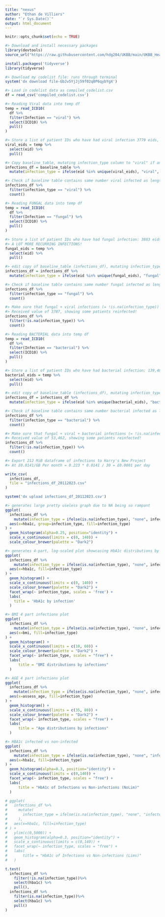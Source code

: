 ```yaml
---
title: "nexus"
author: "Ethan de Villiers"
date: "`r Sys.Date()`"
output: html_document
---
```


```r
knitr::opts_chunk$set(echo = TRUE)
```

``` r
#> Download and install necessary packages
library(devtools) 
source_url("https://raw.githubusercontent.com/hdg204/UKBB/main/UKBB_Health_Records_New_Project.R") 

install.packages('tidyverse')
library(tidyverse)

#> Download my codelist file: runs through terminal
system('dx download file-GbJv5YjJj59f02q8P6qybYgX')

#> Load in codelist data as compiled_codelist.csv
df = read_csv('compiled_codelist.csv')
```

``` r
#> Reading Viral data into temp df
temp = read_ICD10(
  df %>%
  filter(Infection == "viral") %>%
  select(ICD10) %>%
  pull()
)

#> Store a list of patient IDs who have had viral infection 3779 eids, 2006 unique
viral_eids = temp %>%
  select(eid) %>% 
  pull()

#> Copy baseline_table, mutating infection_type column to "viral" if any patient IDs are found in viral_eids
infections_df = baseline_table %>%
  mutate(infection_type = ifelse(eid %in% unique(viral_eids), "viral", NA))

#> Check if baseline table contains same number viral infected as length(unique(viral_eids)) = 2006
infections_df %>%
  filter(infection_type == "viral") %>%
  count()
```

``` r
#> Reading FUNGAL data into temp df
temp = read_ICD10(
  df %>%
  filter(Infection == "fungal") %>%
  select(ICD10) %>%
  pull()
)

#> Store a list of patient IDs who have had fungal infection: 3883 eids, 1829 unique
#> A LOT MORE RECURRING INFECTIONS! 
fungal_eids = temp %>%
  select(eid) %>% 
  pull()

#> edit copy of baseline_table (infections_df), mutating infection_type column to "fungal" if any patient IDs are found in fungal_eids
infections_df = infections_df %>%
  mutate(infection_type = ifelse(eid %in% unique(fungal_eids), "fungal", infection_type))

#> Check if baseline table contains same number fungal infected as length(unique(fungal_eids)) = 1829
infections_df %>%
  filter(infection_type == "fungal") %>%
  count()

#> Make sure that fungal + viral infections (= !is.na(infection_type)) < 1829 + 2006 = 3835
#> Received value of 3787, showing some patients reinfected!
infections_df %>%
  filter(!is.na(infection_type)) %>%
  count()
```

``` r
#> Reading BACTERIAL data into temp df
temp = read_ICD10(
  df %>%
  filter(Infection == "bacterial") %>%
  select(ICD10) %>%
  pull()
)

#> Store a list of patient IDs who have had bacterial infection: 139,481 eids, 51,594 unique
bacterial_eids = temp %>%
  select(eid) %>% 
  pull()

#> edit copy of baseline_table (infections_df), mutating infection_type column to "bacterial" if any patient IDs are found in bacterial_eids
infections_df = infections_df %>%
  mutate(infection_type = ifelse(eid %in% unique(bacterial_eids), "bacterial", infection_type))

#> Check if baseline table contains same number bacterial infected as length(unique(bacterial_eids)) = 51,594
infections_df %>%
  filter(infection_type == "bacterial") %>%
  count()

#> Make sure that fungal + viral + bacterial infections (= !is.na(infection_type)) < 1829 + 2006 + 51,594 = 55,429
#> Received value of 53,462, showing some patients reinfected!
infections_df %>%
  filter(!is.na(infection_type)) %>%
  count()
```

``` r
#> Export 212 MiB dataframe of infections to Harry's New Project
#> At £0.0141/GB Per month = 0.223 * 0.0141 / 30 = £0.0001 per day

write_csv(
  infections_df,
  file = "infections_df_20112023.csv"
)

system('dx upload infections_df_20112023.csv')
```

``` r
#> generates large pretty useless graph due to NA being so rampant
ggplot(
  infections_df %>%
    mutate(infection_type = ifelse(is.na(infection_type), "none", infection_type)),
  aes(x=hba1c, group=infection_type, fill=infection_type)
) + 
  geom_histogram(alpha=0.25, position="identity") +
  scale_x_continuous(limits = c(0, 140)) +
  scale_colour_brewer(palette = "Dark2")

#> generates 4-part, log-scaled plot showcasing HbA1c distributions by infections type
ggplot(
  infections_df %>%
    mutate(infection_type = ifelse(is.na(infection_type), "none", infection_type)),
  aes(x=hba1c, fill=infection_type)
) + 
  geom_histogram() +
  scale_x_continuous(limits = c(0, 140)) +
  scale_colour_brewer(palette = "Dark2") +
  facet_wrap(~ infection_type, scales = 'free') +
  labs(
    title = 'HbA1c by infection'
  )

```

``` r
#> BMI 4 part infections plot
ggplot(
  infections_df %>%
    mutate(infection_type = ifelse(is.na(infection_type), "none", infection_type)),
  aes(x=bmi, fill=infection_type)
) + 
  geom_histogram() +
  scale_x_continuous(limits = c(10, 60)) +
  scale_colour_brewer(palette = "Dark2") +
  facet_wrap(~ infection_type, scales = "free") +
  labs(
      title = "BMI distributions by infections"
  )

#> AGE 4 part infections plot
ggplot(
  infections_df %>%
    mutate(infection_type = ifelse(is.na(infection_type), "none", infection_type)),
  aes(x=assess_age, fill=infection_type)
) + 
  geom_histogram() +
  scale_x_continuous(limits = c(35, 80)) +
  scale_colour_brewer(palette = "Dark2") +
  facet_wrap(~ infection_type, scales = "free") +
  labs(
      title = "Age distributions by infections"
  )

#> HBA1c infected vs non-infected
ggplot(
  infections_df %>%
    mutate(infection_type = ifelse(is.na(infection_type), "none", "infected")),
  aes(x=hba1c, fill=infection_type)
) + 
  geom_histogram(alpha=0.3, position="identity") +
  scale_x_continuous(limits = c(0,140)) +
  facet_wrap(~ infection_type, scales = "free") +
  labs(
      title = "HbA1c of Infections vs Non-infections (NoLim)"
  )

# ggplot(
#   infections_df %>%
#     mutate(
#       infection_type = ifelse(is.na(infection_type), "none", "infected"),
#     ),
#   aes(x=hba1c, fill=infection_type)
# ) + 
#   ylim(c(0,5000)) +
#   geom_histogram(alpha=0.3, position="identity") +
#   scale_x_continuous(limits = c(0,140)) +
#   facet_wrap(~ infection_type, scales = "free") +
#   labs(
#       title = "HbA1c of Infections vs Non-infections (Lims)"
#   )

```

``` r
t.test(
  infections_df %>%
    filter(!is.na(infection_type))%>%
    select(hba1c) %>%
    pull(),
  infections_df %>%
    filter(is.na(infection_type))%>%
    select(hba1c) %>%
    pull()
)

```